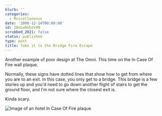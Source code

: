 ```yaml
---
blurb: ''
categories:
  - Miscellaneous
date: '2006-12-14T00:00:00'
id: 20eLwHVbzV4N
scrubbed_2021: false
status: published
type: post
title: Take it to the Bridge Fire Escape
---
```


Another example of poor design at The Omni. This time on the In Case Of Fire wall plaque. 

Normally, these signs have dotted lines that show how to get from where you are to an exit. In this case, you only get to a bridge. This bridge is a few stories up and you'd need to go down another flight of stairs to get the ground floor, and I'm not sure where the closest exit is.

Kinda scary.

<Img src="fire_escape_plaque_img_0306" alt="Image of an hotel In Case Of Fire plaque" />


